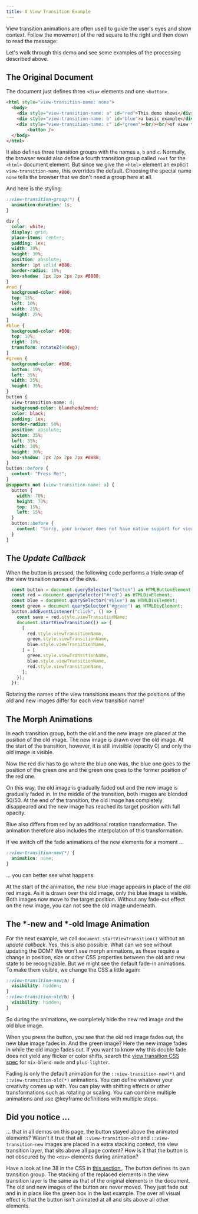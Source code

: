 ```yaml
---
title: A View Transition Example
---
```



View transition animations are often used to guide the user's eyes and show context. Follow the movement of the red square to the right and then down to read the message:

<VtDemo path="vtdemo" />

Let's walk through this demo and see some examples of the processing described above.

## The Original Document

The document just defines three `<div>` elements and one `<button>`.

```html title="demo.html"
<html style="view-transition-name: none">
  <body>
    <div style="view-transition-name: a" id="red">This demo shows</div>
    <div style="view-transition-name: b" id="blue">a basic example</div>
    <div style="view-transition-name: c" id="green"><br/><br/>of view transitions</div>
		<button />
  </body>
</html>
```
It also defines three transition groups with the names `a`, `b` and `c`. Normally, the browser would also define a fourth transition group called `root` for the `<html>` document  element. But since we give the `<html>` element an explicit `view-transition-name`, this overrides the default. Choosing the special name `none` tells the browser that we don't need a group here at all.

And here is the styling:

```css title="demo.css" showLineNumbers collapse={6-15, 38-48, 55-58}
::view-transition-group(*) {
  animation-duration: 1s;
}

div {
  color: white;
  display: grid;
  place-items: center;
  padding: 1ex;
  width: 30%;
  height: 30%;
  position: absolute;
  border: 1pt solid #888;
  border-radius: 10%;
  box-shadow: 2px 2px 2px 2px #8888;
}
#red {
  background-color: #800;
  top: 15%;
  left: 10%;
  width: 25%;
  height: 25%;
}
#blue {
  background-color: #008;
  top: 10%;
  right: 10%;
  transform: rotateZ(90deg);
}
#green {
  background-color: #080;
  bottom: 10%;
  left: 35%;
  width: 35%;
  height: 35%;
}
button {
  view-transition-name: d;
  background-color: blanchedalmond;
  color: black;
  padding: 1ex;
  border-radius: 50%;
  position: absolute;
  bottom: 35%;
  left: 35%;
  width: 30%;
  height: 30%;
  box-shadow: 2px 2px 2px 2px #8888;
}
button::before {
  content: "Press Me!";
}
@supports not (view-transition-name: a) {
  button {
    width: 70%;
    height: 70%;
    top: 15%;
    left: 15%;
  }
  button::before {
    content: "Sorry, your browser does not have native support for view transitions.";
  }
}
```

## The _Update Callback_

When the button is pressed, the following code performs a triple swap of the view transition names of the divs.

```js title="demo.js" collapse={1-5,18}
  const button = document.querySelector("button") as HTMLButtonElement;
  const red = document.querySelector("#red") as HTMLDivElement;
  const blue = document.querySelector("#blue") as HTMLDivElement;
  const green = document.querySelector("#green") as HTMLDivElement;
  button.addEventListener("click", () => {
    const save = red.style.viewTransitionName;
    document.startViewTransition(() => {
      [
        red.style.viewTransitionName,
        green.style.viewTransitionName,
        blue.style.viewTransitionName,
      ] = [
        green.style.viewTransitionName,
        blue.style.viewTransitionName,
        red.style.viewTransitionName,
      ];
    });
  });
```

Rotating the names of the view transitions means that the positions of the old and new images differ for each view transition name!

## The Morph Animations


In each transition group, both the old and the new image are placed at the position of the old image. The new image is drawn over the old image. At the start of the transition, however, it is still invisible (opacity 0) and only the old image is visible.

Now the red div has to go where the blue one was, the blue one goes to the position of the green one and the green one goes to the former position of the red one.


On this way, the old image is gradually faded out and the new image is gradually faded in. In the middle of the transition, both images are blended 50/50. At the end of the transition, the old image has completely disappeared and the new image has reached its target position with full opacity.

Blue also differs from red by an additional rotation transformation. The animation therefore also includes the interpolation of this transformation.

If we switch off the fade animations of the new elements for a moment &hellip;


```css title="switch-fade-off.css" highlight="animation: none"
::view-transition-new(*) {
  animation: none;
}
```

&hellip; you can better see what happens:

At the start of the animation, the new blue image appears in place of the old red image. As it is drawn over the old image, only the blue image is visible. Both images now move to the target position. Without any fade-out effect on the new image, you can not see the old image underneath.

<VtDemo path="vtdemo2" />

## The \*-new and \*-old Image Animation

For the next example, we call `document.startViewTransition()` without an _update
callback_. Yes, this is also possible. What can we see without updating the DOM?
We won't see morph animations, as these require a change in position, size or other CSS properties between the old and new state to be recognizable. But we might see the default fade-in animations. To make them visible, we change the CSS a little again:


```css title="show-fades.css"
::view-transition-new(a) {
  visibility: hidden;
}
::view-transition-old(b) {
  visibility: hidden;
}
```

So during the animations, we completely hide the new red image and the old blue image.

When you press the button, you see that the old red image fades out, the new blue image fades in. And the green image? Here the new image fades in while the old image fades out. If you want to know why this double fade does not yield any flicker or color shifts, search the [view transition CSS spec](https://drafts.csswg.org/css-view-transitions-1/) for `mix-blend-mode` and `plus-lighter`.

<VtDemo path="vtdemo3" />

Fading is only the default animation for the `::view-transition-new(*)` and `::view-transition-old(*)` animations. You can define whatever your creativity comes up with. You can play with shifting effects or other transformations such as rotating or scaling. You can combine multiple animations and use @keyframe definitions with multiple steps.

## Did you notice &hellip;

&hellip; that in all demos on this page, the button stayed above the animated elements?
Wasn't it true that all `::view-transition-old` and `::view-transition-new` images are placed in a extra stacking context, the view transition layer, that sits above all page content? How is it that the button is not obscured by the `<div>` elements during animation?

Have a look at line 38 in the CSS in [this section.](#the-original-document). The button defines its own transition group. The stacking of the replaced elements in the view transition layer is the same as that of the original elements in the document. The old and new images of the button are never moved. They just fade out and in in place like the green box in the last example. The over all visual effect is that the button isn't animated at all and sits above all other elements.

